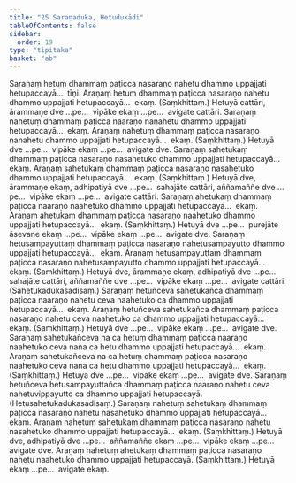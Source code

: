 ```yaml
---
title: "25 Saraṇaduka, Hetudukādi"
tableOfContents: false
sidebar:
  order: 19
type: "tipitaka"
basket: "ab"
---
```



<DynamicBreadcrumb />

<Division number="84">

<Paragraph number="194">
Saraṇaṃ hetuṃ dhammaṃ paṭicca nasaraṇo nahetu dhammo uppajjati hetupaccayā…  tīṇi.
</Paragraph>

<Paragraph number="195">
Araṇaṃ hetuṃ dhammaṃ paṭicca nasaraṇo nahetu dhammo uppajjati hetupaccayā…  ekaṃ. (Saṃkhittaṃ.) Hetuyā cattāri, ārammaṇe dve …pe…  vipāke ekaṃ …pe…  avigate cattāri.
</Paragraph>

<Paragraph number="196">
Saraṇaṃ nahetuṃ dhammaṃ paṭicca naaraṇo nanahetu dhammo uppajjati hetupaccayā…  ekaṃ.
</Paragraph>

<Paragraph number="197">
Araṇaṃ nahetuṃ dhammaṃ paṭicca nasaraṇo nanahetu dhammo uppajjati hetupaccayā…  ekaṃ. (Saṃkhittaṃ.) Hetuyā dve …pe…  vipāke ekaṃ …pe…  avigate dve.
</Paragraph>

</Division>
<Division number="85">

<Paragraph number="198">
Saraṇaṃ sahetukaṃ dhammaṃ paṭicca nasaraṇo nasahetuko dhammo uppajjati hetupaccayā…  ekaṃ.
</Paragraph>

<Paragraph number="199">
Araṇaṃ sahetukaṃ dhammaṃ paṭicca nasaraṇo nasahetuko dhammo uppajjati hetupaccayā…  ekaṃ. (Saṃkhittaṃ.) Hetuyā dve, ārammaṇe ekaṃ, adhipatiyā dve …pe…  sahajāte cattāri, aññamaññe dve …pe…  vipāke ekaṃ …pe…  avigate cattāri.
</Paragraph>

<Paragraph number="200">
Saraṇaṃ ahetukaṃ dhammaṃ paṭicca naaraṇo naahetuko dhammo uppajjati hetupaccayā…  ekaṃ.
</Paragraph>

<Paragraph number="201">
Araṇaṃ ahetukaṃ dhammaṃ paṭicca nasaraṇo naahetuko dhammo uppajjati hetupaccayā…  ekaṃ. (Saṃkhittaṃ.) Hetuyā dve …pe…  purejāte āsevane ekaṃ …pe…  vipāke ekaṃ …pe…  avigate dve.
</Paragraph>

</Division>
<Division number="86">

<Paragraph number="202">
Saraṇaṃ hetusampayuttaṃ dhammaṃ paṭicca nasaraṇo nahetusampayutto dhammo uppajjati hetupaccayā…  ekaṃ. Araṇaṃ hetusampayuttaṃ dhammaṃ paṭicca nasaraṇo nahetusampayutto dhammo uppajjati hetupaccayā…  ekaṃ. (Saṃkhittaṃ.)
</Paragraph>

<Paragraph number="203">
Hetuyā dve, ārammaṇe ekaṃ, adhipatiyā dve …pe…  sahajāte cattāri, aññamaññe dve …pe…  vipāke ekaṃ …pe…  avigate cattāri. (Sahetukadukasadisaṃ.)
</Paragraph>

</Division>
<Division number="87">

<Paragraph number="204">
Saraṇaṃ hetuñceva sahetukañca dhammaṃ paṭicca naaraṇo nahetu ceva naahetuko ca dhammo uppajjati hetupaccayā…  ekaṃ.
</Paragraph>

<Paragraph number="205">
Araṇaṃ hetuñceva sahetukañca dhammaṃ paṭicca nasaraṇo nahetu ceva naahetuko ca dhammo uppajjati hetupaccayā…  ekaṃ. (Saṃkhittaṃ.) Hetuyā dve …pe…  vipāke ekaṃ …pe…  avigate dve.
</Paragraph>

<Paragraph number="206">
Saraṇaṃ sahetukañceva na ca hetuṃ dhammaṃ paṭicca naaraṇo naahetuko ceva nana ca hetu dhammo uppajjati hetupaccayā…  ekaṃ.
</Paragraph>

<Paragraph number="207">
Araṇaṃ sahetukañceva na ca hetuṃ dhammaṃ paṭicca nasaraṇo naahetuko ceva nana ca hetu dhammo uppajjati hetupaccayā…  ekaṃ. (Saṃkhittaṃ.) Hetuyā dve …pe…  vipāke ekaṃ …pe…  avigate dve.
</Paragraph>

</Division>
<Division number="88">

<Paragraph number="208">
Saraṇaṃ hetuñceva hetusampayuttañca dhammaṃ paṭicca naaraṇo nahetu ceva nahetuvippayutto ca dhammo uppajjati hetupaccayā. (Hetusahetukadukasadisaṃ.)
</Paragraph>

</Division>
<Division number="89">

<Paragraph number="209">
Saraṇaṃ nahetuṃ sahetukaṃ dhammaṃ paṭicca nasaraṇo nahetu nasahetuko dhammo uppajjati hetupaccayā…  ekaṃ.
</Paragraph>

<Paragraph number="210">
Araṇaṃ nahetuṃ sahetukaṃ dhammaṃ paṭicca nasaraṇo nahetu nasahetuko dhammo uppajjati hetupaccayā…  ekaṃ. (Saṃkhittaṃ.) Hetuyā dve, adhipatiyā dve …pe…  aññamaññe ekaṃ …pe…  vipāke ekaṃ …pe…  avigate dve.
</Paragraph>

<Paragraph number="211">
Araṇaṃ nahetuṃ ahetukaṃ dhammaṃ paṭicca nasaraṇo nahetu naahetuko dhammo uppajjati hetupaccayā. (Saṃkhittaṃ.) Hetuyā ekaṃ …pe…  avigate ekaṃ.
</Paragraph>
</Division>